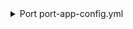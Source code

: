 <details>
<summary>Port port-app-config.yml</summary>

```yaml showLineNumbers
resources:
  - kind: branch
    selector:
      query: .branch.name == .repository.default_branch
    port:
      entity:
        mappings:
          identifier: .repository.name + "-" + .branch.name
          blueprint: '"github_branch"'
          properties:
            last_contributor: .branch.commit.commit.author.email | ascii_downcase
            last_push: .branch.commit.commit.committer.date
  - kind: repository
    selector:
      query: 'true'
    port:
      entity:
        mappings:
          identifier: .name
          title: .name
          blueprint: '"githubRepository"'
          properties:
            readme: file://README.md
            url: .html_url
            language: .language
          relations:
            default_branch: .name + "-" + .default_branch
```
</details>
